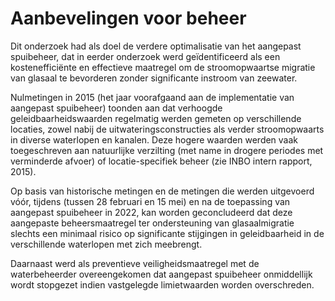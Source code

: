 # Aanbevelingen voor beheer {.unnumbered}

Dit onderzoek had als doel de verdere optimalisatie van het aangepast spuibeheer, dat in eerder onderzoek werd geïdentificeerd als een kostenefficiënte en effectieve maatregel om de stroomopwaartse migratie van glasaal te bevorderen zonder significante instroom van zeewater.

Nulmetingen in 2015 (het jaar voorafgaand aan de implementatie van aangepast spuibeheer) toonden aan dat verhoogde geleidbaarheidswaarden regelmatig werden gemeten op verschillende locaties, zowel nabij de uitwateringsconstructies als verder stroomopwaarts in diverse waterlopen en kanalen. Deze hogere waarden werden vaak toegeschreven aan natuurlijke verzilting (met name in drogere periodes met verminderde afvoer) of locatie-specifiek beheer (zie INBO intern rapport, 2015).

Op basis van historische metingen en de metingen die werden uitgevoerd vóór, tijdens (tussen 28 februari en 15 mei) en na de toepassing van aangepast spuibeheer in 2022, kan worden geconcludeerd dat deze aangepaste beheersmaatregel ter ondersteuning van glasaalmigratie slechts een minimaal risico op significante stijgingen in geleidbaarheid in de verschillende waterlopen met zich meebrengt.

Daarnaast werd als preventieve veiligheidsmaatregel met de waterbeheerder overeengekomen dat aangepast spuibeheer onmiddellijk wordt stopgezet indien vastgelegde limietwaarden worden overschreden.
